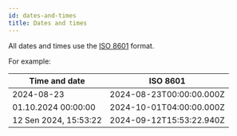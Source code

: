 ```yaml
---
id: dates-and-times
title: Dates and times
---
```


All dates and times use the [ISO 8601](https://en.wikipedia.org/wiki/ISO_8601) format.

For example:

| Time and date         | ISO 8601                 |
| --------------------- | ------------------------ |
| 2024-08-23            | 2024-08-23T00:00:00.000Z |
| 01.10.2024 00:00:00   | 2024-10-01T04:00:00.000Z |
| 12 Sen 2024, 15:53:22 | 2024-09-12T15:53:22.940Z |
